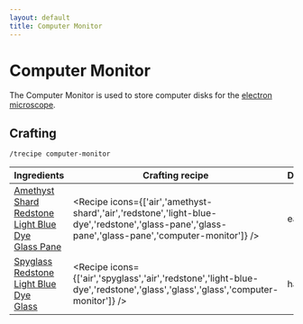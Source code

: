 ```yaml
---
layout: default
title: Computer Monitor
---
```



Computer Monitor
===================

The Computer Monitor is used to store computer disks for the [electron microscope](/chemistry-lab/electron-microscope).

## Crafting

`/trecipe computer-monitor`

| Ingredients | Crafting recipe | Difficulty |
| ----------- | --------------- | ------------- |
| [Amethyst Shard](https://minecraft.wiki/w/Amethyst_Shard)<br/>[Redstone](https://minecraft.wiki/w/Redstone)<br/>[Light Blue Dye](https://minecraft.wiki/w/Light_Blue_Dye)<br/>[Glass Pane](https://minecraft.wiki/w/Glass_Pane) | <Recipe icons={['air','amethyst-shard','air','redstone','light-blue-dye','redstone','glass-pane','glass-pane','glass-pane','computer-monitor']} /> | easy |
| [Spyglass](https://minecraft.wiki/w/Spyglass)<br/>[Redstone](https://minecraft.wiki/w/Redstone)<br/>[Light Blue Dye](https://minecraft.wiki/w/Light_Blue_Dye)<br/>[Glass](https://minecraft.wiki/w/Glass) | <Recipe icons={['air','spyglass','air','redstone','light-blue-dye','redstone','glass','glass','glass','computer-monitor']} /> | hard |
